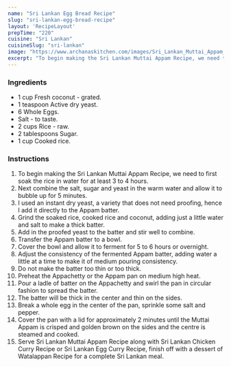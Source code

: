 ---
name: "Sri Lankan Egg Bread Recipe"
slug: "sri-lankan-egg-bread-recipe"
layout: 'RecipeLayout'
prepTime: "220"
cuisine: "Sri Lankan"
cuisineSlug: "sri-lankan"
image: "https://www.archanaskitchen.com/images/Sri_Lankan_Muttai_Appam_Recipe_Sri_Lankan_Hoppers-4.jpg"
excerpt: "To begin making the Sri Lankan Muttai Appam Recipe, we need to first soak the rice in water for at least 3 to 4 hours"
---

### Ingredients

- 1 cup Fresh coconut - grated.
- 1 teaspoon Active dry yeast.
- 6 Whole Eggs.
- Salt - to taste.
- 2 cups Rice - raw.
- 2 tablespoons Sugar.
- 1 cup Cooked rice.

### Instructions

1. To begin making the Sri Lankan Muttai Appam Recipe, we need to first soak the rice in water for at least 3 to 4 hours.
1. Next combine the salt, sugar and yeast in the warm water and allow it to bubble up for 5 minutes.
1. I used an instant dry yeast, a variety that does not need proofing, hence I add it directly to the Appam batter.
1. Grind the soaked rice, cooked rice and coconut, adding just a little water and salt to make a thick batter.
1. Add in the proofed yeast to the batter and stir well to combine.
1. Transfer the Appam batter to a bowl.
1. Cover the bowl and allow it to ferment for 5 to 6 hours or overnight.
1. Adjust the consistency of the fermented Appam batter, adding water a little at a time to make it of  medium pouring consistency.
1. Do not make the batter too thin or too thick.
1. Preheat the Appachetty or the Appam pan on medium high heat.
1. Pour a ladle of batter on the Appachetty and swirl the pan in circular fashion to spread the batter.
1. The batter will be thick in the center and thin on the sides.
1. Break a whole egg in the center of the pan, sprinkle some salt and pepper.
1. Cover the pan with a lid for approximately 2 minutes until the Muttai Appam is crisped and golden brown on the sides and the centre is steamed and cooked.
1. Serve Sri Lankan Muttai Appam Recipe along with Sri Lankan Chicken Curry Recipe or Sri Lankan Egg Curry Recipe, finish off with a dessert of Watalappan Recipe for a complete Sri Lankan meal.
